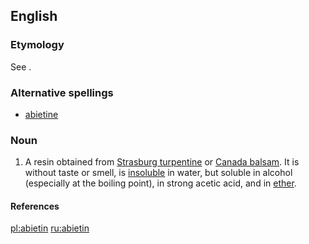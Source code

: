 ==English==

===Etymology===
See {{term|abietene}}.

===Alternative spellings===
*[[abietine]]

===Noun===
{{en-noun|-}}

# {{organic chemistry}} A resin obtained from [[Strasburg turpentine]] or [[Canada balsam]]. It is without taste or smell, is [[insoluble]] in water, but soluble in alcohol (especially at the boiling point), in strong acetic acid, and in [[ether]].

====References====
{{R:1913}}

[[pl:abietin]]
[[ru:abietin]]